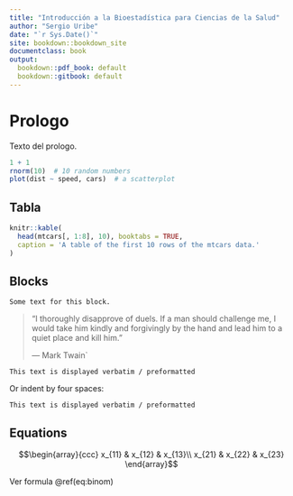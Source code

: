 ```yaml
---
title: "Introducción a la Bioestadística para Ciencias de la Salud"
author: "Sergio Uribe"
date: "`r Sys.Date()`"
site: bookdown::bookdown_site
documentclass: book
output:
  bookdown::pdf_book: default
  bookdown::gitbook: default
---
```




# Prologo 

Texto del prologo. 

```r
1 + 1
rnorm(10)  # 10 random numbers
plot(dist ~ speed, cars)  # a scatterplot
```

## Tabla
```r
knitr::kable(
  head(mtcars[, 1:8], 10), booktabs = TRUE,
  caption = 'A table of the first 10 rows of the mtcars data.'
)
```

## Blocks
```block
Some text for this block.
```


> "I thoroughly disapprove of duels. If a man should challenge me,
  I would take him kindly and forgivingly by the hand and lead him
  to a quiet place and kill him."
>
> --- Mark Twain`

```
This text is displayed verbatim / preformatted
```

Or indent by four spaces:

    This text is displayed verbatim / preformatted
    
## Equations
$$\begin{array}{ccc}
x_{11} & x_{12} & x_{13}\\
x_{21} & x_{22} & x_{23}
\end{array}$$


\begin{equation} 
  f\left(k\right) = \binom{n}{k} p^k\left(1-p\right)^{n-k}
  (\#eq:binom)
\end{equation} 


Ver formula \@ref(eq:binom)

